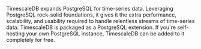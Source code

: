 TimescaleDB expands PostgreSQL for time-series data. Leveraging PostgreSQL
rock-solid foundations, it gives it the extra performance, scalability, and
usability required to handle relentless streams of time-series data. TimescaleDB
is packaged as a PostgreSQL extension. If you're self-hosting your own
PostgreSQL instance, TimescaleDB can be added to it completely for free.
